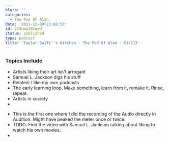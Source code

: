 ```yaml
---
blurb: ''
categories:
  - The Pod Of Alan
date: '2021-12-09T23:08:58'
id: 224ump38tqwd
status: published
type: podcast
title: 'Taylor Swift''s Kitchen - The Pod Of Alan - S1:E13'
---
```



### Topics Include

- Artists liking their art isn't arrogant
- Samuel L. Jackson digs his stuff
- Related: I like my own podcasts
- The early learning loop. Make something, learn from it, remake it. Rinse, repeat.
- Artists in society
- 

<YouTubeVideo id="xy5gI_qix3s" />


- This is the first one where I did the recording of the Audio directly in Audition. Might have peaked the meter once or twice. 
- TODO: Find the video with Samuel L. Jackson talking about liking to watch his own movies. 
- 
